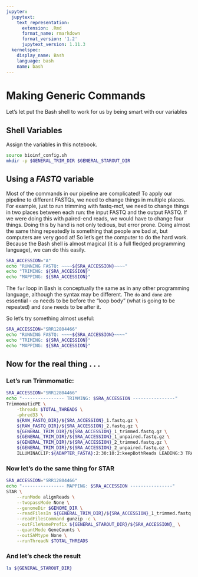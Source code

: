 ```yaml
---
jupyter:
  jupytext:
    text_representation:
      extension: .Rmd
      format_name: rmarkdown
      format_version: '1.2'
      jupytext_version: 1.11.3
  kernelspec:
    display_name: Bash
    language: bash
    name: bash
---
```


# Making Generic Commands
Let's let put the Bash shell to work for us by being smart with our variables

## Shell Variables
Assign the variables in this notebook.

```bash
source bioinf_config.sh
mkdir -p $GENERAL_TRIM_DIR $GENERAL_STAROUT_DIR
```

## Using a *FASTQ* variable
Most of the commands in our pipeline are complicated! To apply our pipeline to different FASTQs, we need to change things in multiple places.  For example, just to run trimming with fastq-mcf, we need to change things in two places between each run: the input FASTQ and the output FASTQ.  If we were doing this with paired-end reads, we would have to change four things. Doing this by hand is not only tedious, but error prone.  Doing almost the same thing repeatedly is something that people are bad at, but computers are very good at!  So let's get the computer to do the hard work.  Because the Bash shell is almost magical (it is a full fledged programming language), we can do this easily.

```bash
SRA_ACCESSION="A"
echo "RUNNING FASTQ: ~~~~${SRA_ACCESSION}~~~~"
echo "TRIMING: ${SRA_ACCESSION}"
echo "MAPPING: ${SRA_ACCESSION}"
```

The `for` loop in Bash is conceptually the same as in any other programming language, although the syntax may be different.  The `do` and `done` are essential - `do` needs to be before the "loop body" (what is going to be repeated) and `done` needs to be after it.

So let's try something almost useful:

```bash
SRA_ACCESSION="SRR12804466"
echo "RUNNING FASTQ: ~~~~${SRA_ACCESSION}~~~~"
echo "TRIMING: ${SRA_ACCESSION}"
echo "MAPPING: ${SRA_ACCESSION}"
```

## Now for the real thing . . .
### Let's run Trimmomatic:

```bash
SRA_ACCESSION="SRR12804466"
echo "---------------- TRIMMING: $SRA_ACCESSION ----------------"
TrimmomaticPE \
    -threads $TOTAL_THREADS \
    -phred33 \
    ${RAW_FASTQ_DIR}/${SRA_ACCESSION}_1.fastq.gz \
    ${RAW_FASTQ_DIR}/${SRA_ACCESSION}_2.fastq.gz \
    ${GENERAL_TRIM_DIR}/${SRA_ACCESSION}_1_trimmed.fastq.gz \
    ${GENERAL_TRIM_DIR}/${SRA_ACCESSION}_1_unpaired.fastq.gz \
    ${GENERAL_TRIM_DIR}/${SRA_ACCESSION}_2_trimmed.fastq.gz \
    ${GENERAL_TRIM_DIR}/${SRA_ACCESSION}_2_unpaired.fastq.gz \
    ILLUMINACLIP:${ADAPTER_FASTA}:2:30:10:2:keepBothReads LEADING:3 TRAILING:3 MINLEN:36
```

### Now let's do the same thing for STAR

```bash
SRA_ACCESSION="SRR12804466"
echo "---------------- MAPPING: $SRA_ACCESSION ----------------"
STAR \
    --runMode alignReads \
    --twopassMode None \
    --genomeDir $GENOME_DIR \
    --readFilesIn ${GENERAL_TRIM_DIR}/${SRA_ACCESSION}_1_trimmed.fastq.gz ${GENERAL_TRIM_DIR}/${SRA_ACCESSION}_2_trimmed.fastq.gz \
    --readFilesCommand gunzip -c \
    --outFileNamePrefix ${GENERAL_STAROUT_DIR}/${SRA_ACCESSION}_ \
    --quantMode GeneCounts \
    --outSAMtype None \
    --runThreadN $TOTAL_THREADS
```

### And let's check the result

```bash
ls ${GENERAL_STAROUT_DIR}
```

